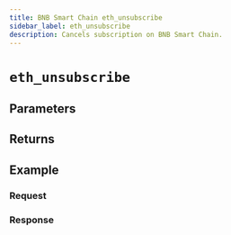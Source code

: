 ```yaml
---
title: BNB Smart Chain eth_unsubscribe
sidebar_label: eth_unsubscribe
description: Cancels subscription on BNB Smart Chain.
---
```




# `eth_unsubscribe`

<Description />

## Parameters


<Params />

## Returns


<Returns />

## Example


<Example />

### Request


<Request />

### Response


<Response />
